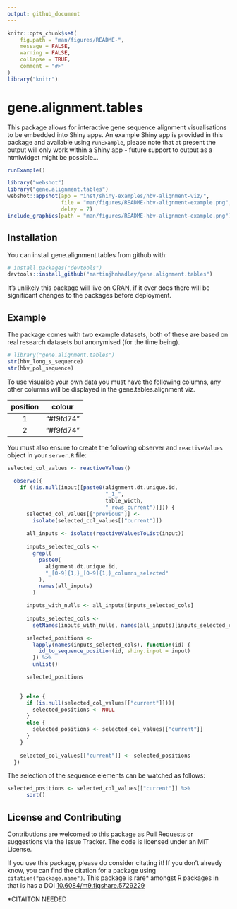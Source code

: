 ```yaml
---
output: github_document
---
```


<!-- README.md is generated from README.Rmd. Please edit that file -->

```r
knitr::opts_chunk$set(
	fig.path = "man/figures/README-",
	message = FALSE,
	warning = FALSE,
	collapse = TRUE,
	comment = "#>"
)
library("knitr")
```
# gene.alignment.tables

This package allows for interactive gene sequence alignment visualisations to be embedded into Shiny apps. An example Shiny app is provided in this package and available using `runExample`, please note that at present the output will only work within a Shiny app - future support to output as a htmlwidget might be possible...

```r
runExample()
```

```r
library("webshot")
library("gene.alignment.tables")
webshot::appshot(app = "inst/shiny-examples/hbv-alignment-viz/",
                 file = "man/figures/README-hbv-alignment-example.png",
                 delay = 7)
include_graphics(path = "man/figures/README-hbv-alignment-example.png")
```

## Installation

You can install gene.alignment.tables from github with:

```r
# install.packages("devtools")
devtools::install_github("martinjhnhadley/gene.alignment.tables")
```

It's unlikely this package will live on CRAN, if it ever does there will be significant changes to the packages before deployment.

## Example

The package comes with two example datasets, both of these are based on real research datasets but anonymised (for the time being).

```r
# library("gene.alignment.tables")
str(hbv_long_s_sequence)
str(hbv_pol_sequence)
```

To use visualise your own data you must have the following columns, any other columns will be displayed in the gene.tables.alignment viz.

| position | colour |
| :---: | :---: |
| 1 | "#f9fd74" |
| 2 | "#f9fd74" |

You must also ensure to create the following observer and `reactiveValues` object in your `server.R` file:

```r
selected_col_values <- reactiveValues()
  
  observe({
    if (!is.null(input[[paste0(alignment.dt.unique.id,
                               "_1_",
                               table_width,
                               "_rows_current")]])) {
      selected_col_values[["previous"]] <-
        isolate(selected_col_values[["current"]])
      
      all_inputs <- isolate(reactiveValuesToList(input))
      
      inputs_selected_cols <-
        grepl(
          paste0(
            alignment.dt.unique.id,
            "_[0-9]{1,}_[0-9]{1,}_columns_selected"
          ),
          names(all_inputs)
        )

      inputs_with_nulls <- all_inputs[inputs_selected_cols]
      
      inputs_selected_cols <-
        setNames(inputs_with_nulls, names(all_inputs)[inputs_selected_cols])

      selected_positions <-
        lapply(names(inputs_selected_cols), function(id) {
          id_to_sequence_position(id, shiny.input = input)
        }) %>%
        unlist()

      selected_positions
      

    } else {
      if (is.null(selected_col_values[["current"]])){
        selected_positions <- NULL
      }
      else {
        selected_positions <- selected_col_values[["current"]]
      }
    }
    
    selected_col_values[["current"]] <- selected_positions
  })
```

The selection of the sequence elements can be watched as follows:

```r
selected_positions <- selected_col_values[["current"]] %>%
      sort()
```


## License and Contributing

Contributions are welcomed to this package as Pull Requests or suggestions via the Issue Tracker. The code is licensed under an MIT License.

If you use this package, please do consider citating it! If you don't already know, you can find the citation for a package using `citation("package.name")`. This package is rare* amongst R packages in that is has a DOI [10.6084/m9.figshare.5729229](http://doi.org/10.6084/m9.figshare.5729229)

*CITAITON NEEDED





